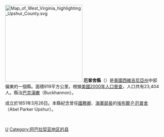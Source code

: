 {{noteTA
|G1=USState
|T=zh-hans:厄普舍县 (西弗吉尼亚州);zh-hk:邑梭縣 (西維珍尼亞州);zh-tw:亞普修爾郡 (西維吉尼亞州);
|1=zh-hans:厄普舍;zh-hk:邑梭;zh-tw:亞普修爾;
|2=zh-hans:埃布尔;zh-hk:亞布;zh-tw:埃布爾;
|3=zh-hans:巴克汉嫩;zh-hk:畢漢農;zh-tw:巴克漢嫩;
}}

[[File:Map_of_West_Virginia_highlighting_Upshur_County.svg|250px]]
{{Otheruses|厄普舍縣|subject=美國西維吉尼亞州的一個縣|other=同名的縣}}
'''厄普舍縣'''（{{lang-en|Upshur County}}）是[[美國|美國]][[西維吉尼亞州|西維吉尼亞州]]中部偏東的一個縣。面積919平方公里。根據[[美國2000年人口普查|美國2000年人口普查]]，人口共有23,404人。縣治[[巴克漢嫩|巴克漢嫩]]（Buckhannon）。

成立於1851年3月26日。本縣紀念曾任[[美國國務卿|國務卿]]、[[美國海軍部長|海軍部長]]的[[埃布爾·P·厄普舍|埃布爾·P·厄普舍]]（Abel Parker Upshur）。

<br>
{{WestVirginia-stub}}

[[Category:西弗吉尼亚州行政区划|U]]
[[Category:阿巴拉契亚地区的县|Category:阿巴拉契亚地区的县]]